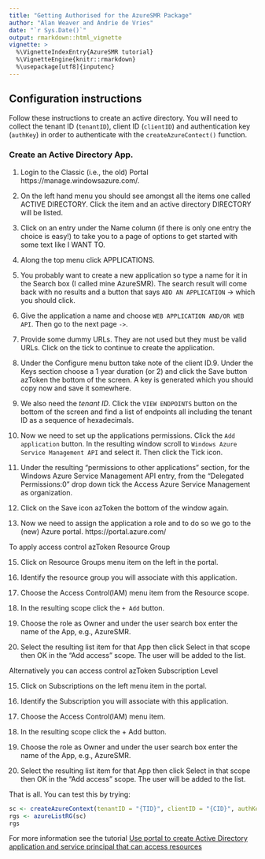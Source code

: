 ```yaml
---
title: "Getting Authorised for the AzureSMR Package"
author: "Alan Weaver and Andrie de Vries"
date: "`r Sys.Date()`"
output: rmarkdown::html_vignette
vignette: >
  %\VignetteIndexEntry{AzureSMR tutorial}
  %\VignetteEngine{knitr::rmarkdown}
  %\usepackage[utf8]{inputenc}
---
```


## Configuration instructions

Follow these instructions to create an active directory. You will need to collect the tenant ID (`tenantID`), client ID (`clientID`) and authentication key (`authKey`) in order to authenticate with the `createAzureContect()` function.

### Create an Active Directory App.

1. Login to the Classic (i.e., the old) Portal https://manage.windowsazure.com/.

2. On the left hand menu you should see amongst all the items one called ACTIVE DIRECTORY. Click the item and an active directory DIRECTORY will be listed.

3. Click on an entry under the Name column (if there is only one entry the choice is easy!) to take you to a page of options to get started with some text like I WANT TO.

4. Along the top menu click APPLICATIONS.

5. You probably want to create a new application so type a name for it in the Search box (I called mine AzureSMR). The search result will come back with no results and a button that says `ADD AN APPLICATION` -> which you should click.

6. Give the application a name and choose `WEB APPLICATION AND/OR WEB API`. Then go to the next page `->`.

7. Provide some dummy URLs. They are not used but they must be valid URLs. Click on the tick to continue to create the application.

8. Under the Configure menu button take note of the client ID.9. Under the Keys section choose a 1 year duration (or 2) and click the Save button azToken the bottom of the screen. A key is generated which you should copy now and save it somewhere.

10. We also need the *tenant ID*. Click the `VIEW ENDPOINTS` button on the bottom of the screen and find a list of endpoints all including the tenant ID as a sequence of hexadecimals.

11. Now we need to set up the applications permissions. Click the `Add application` button. In  the resulting window scroll to `Windows Azure Service Management API` and select it. Then click the Tick icon.

12. Under the resulting "permissions to other applications" section, for the Windows Azure Service Management API entry, from the "Delegated Permissions:0" drop down tick the Access Azure Service Management as organization.

13. Click on the Save icon azToken the bottom of the window again.

14. Now we need to assign the application a role and to do so we go to the (new) Azure portal. https://portal.azure.com/

To apply access control azToken Resource Group

15. Click on Resource Groups menu item on the left in the portal.

16. Identify the resource group you will associate with this application.

17. Choose the Access Control(IAM) menu item from the Resource scope.

18. In the resulting scope click the `+ Add` button.

19. Choose the role as Owner and under the user search box enter the name of the App, e.g., AzureSMR.

20. Select the resulting list item for that App then click Select in that scope then OK in the "Add access" scope. The user will be added to the list.


Alternatively you can access control azToken Subscription Level

15. Click on Subscriptions on the left menu item in the portal.

16. Identify the Subscription you will associate with this application.

17. Choose the Access Control(IAM) menu item.

18. In the resulting scope click the + Add button.

19. Choose the role as Owner and under the user search box enter the name of the App, e.g., AzureSMR.

20. Select the resulting list item for that App then click Select in that scope then OK in the "Add access" scope. The user will be added to the list.


That is all.  You can test this by trying:

```r
sc <- createAzureContext(tenantID = "{TID}", clientID = "{CID}", authKey= "{KEY}")
rgs <- azureListRG(sc)
rgs
```

For more information see the tutorial [Use portal to create Active Directory application and service principal that can access resources](https://azure.microsoft.com/en-us/documentation/articles/resource-group-create-service-principal-portal/)

